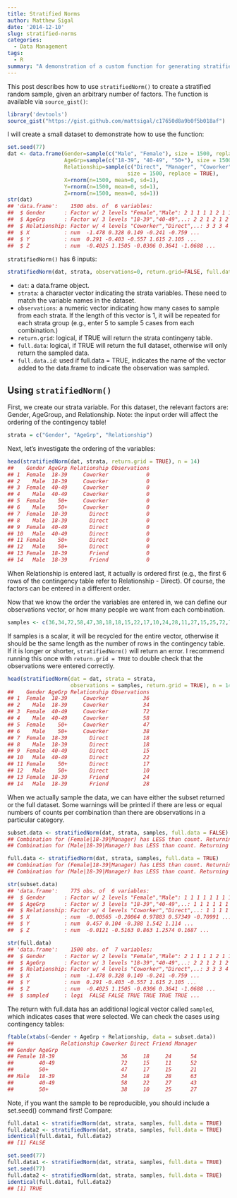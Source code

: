 ```yaml
---
title: Stratified Norms
author: Matthew Sigal
date: '2014-12-10'
slug: stratified-norms
categories:
  - Data Management
tags:
  - R
summary: "A demonstration of a custom function for generating stratified random samples from an arbitrary number of factors."
---
```



This post describes how to use `stratifiedNorm()` to create a stratified random sample, given an arbitrary number of factors. The function is available via `source_gist()`:

```r
library('devtools')
source_gist("https://gist.github.com/mattsigal/c17650d8a9b0f5b018af")
```

I will create a small dataset to demonstrate how to use the function:

```r
set.seed(77)
dat <- data.frame(Gender=sample(c("Male", "Female"), size = 1500, replace = TRUE),
                  AgeGrp=sample(c("18-39", "40-49", "50+"), size = 1500, replace = TRUE),
                  Relationship=sample(c("Direct", "Manager", "Coworker", "Friend"), 
                                      size = 1500, replace = TRUE),
                  X=rnorm(n=1500, mean=0, sd=1),
                  Y=rnorm(n=1500, mean=0, sd=1),
                  Z=rnorm(n=1500, mean=0, sd=1))
str(dat)
## 'data.frame':    1500 obs. of  6 variables:
##  $ Gender      : Factor w/ 2 levels "Female","Male": 2 1 1 1 1 2 1 1 1 2 ...
##  $ AgeGrp      : Factor w/ 3 levels "18-39","40-49",..: 2 2 1 2 1 2 1 3 2 1 ...
##  $ Relationship: Factor w/ 4 levels "Coworker","Direct",..: 3 3 3 4 2 2 1 4 4 2 ...
##  $ X           : num  -1.478 0.328 0.149 -0.241 -0.759 ...
##  $ Y           : num  0.291 -0.403 -0.557 1.615 2.105 ...
##  $ Z           : num  -0.4025 1.1505 -0.0306 0.3641 -1.0688 ...
```

`stratifiedNorm()` has 6 inputs:

```r
stratifiedNorm(dat, strata, observations=0, return.grid=FALSE, full.data=FALSE, full.data.id="sampled")
```

* `dat`: a data.frame object.
* `strata`: a character vector indicating the strata variables. These need to match the variable names in the dataset.
* `observations`: a numeric vector indicating how many cases to sample from each strata. If the length of this vector is 1, it will be repeated for each strata group (e.g., enter 5 to sample 5 cases from each combination.)
* `return.grid`: logical, if TRUE will return the strata contingeny table.
* `full.data`: logical, if TRUE will return the full dataset, otherwise will only return the sampled data.
* `full.data.id`: used if full.data = TRUE, indicates the name of the vector added to the data.frame to indicate the observation was sampled.

## Using `stratifiedNorm()`

First, we create our strata variable. For this dataset, the relevant factors are: Gender, AgeGroup, and  Relationship. Note: the input order will affect the ordering of the contingency table!

```r
strata = c("Gender", "AgeGrp", "Relationship")
```

Next, let’s investigate the ordering of the variables:

```r
head(stratifiedNorm(dat, strata, return.grid = TRUE), n = 14)
##    Gender AgeGrp Relationship Observations
## 1  Female  18-39     Coworker            0
## 2    Male  18-39     Coworker            0
## 3  Female  40-49     Coworker            0
## 4    Male  40-49     Coworker            0
## 5  Female    50+     Coworker            0
## 6    Male    50+     Coworker            0
## 7  Female  18-39       Direct            0
## 8    Male  18-39       Direct            0
## 9  Female  40-49       Direct            0
## 10   Male  40-49       Direct            0
## 11 Female    50+       Direct            0
## 12   Male    50+       Direct            0
## 13 Female  18-39       Friend            0
## 14   Male  18-39       Friend            0
```

When Relationship is entered last, it actually is ordered first (e.g., the first 6 rows of the contingency table refer to Relationship - Direct). Of course, the factors can be entered in a different order.

Now that we know the order the variables are entered in, we can define our observations vector, or how many people we want from each combination.

```r
samples <- c(36,34,72,58,47,38,18,18,15,22,17,10,24,28,11,27,15,25,72,70,52,43,21,27)
```

If samples is a scalar, it will be recycled for the entire vector, otherwise it should be the same length as the number of rows in the contingency table. If it is longer or shorter, `stratifiedNorm()` will return an error. I recommend running this once with `return.grid = TRUE` to double check that the observations were entered correctly.

```r
head(stratifiedNorm(dat = dat, strata = strata,
                    observations = samples, return.grid = TRUE), n = 14)
##    Gender AgeGrp Relationship Observations
## 1  Female  18-39     Coworker           36
## 2    Male  18-39     Coworker           34
## 3  Female  40-49     Coworker           72
## 4    Male  40-49     Coworker           58
## 5  Female    50+     Coworker           47
## 6    Male    50+     Coworker           38
## 7  Female  18-39       Direct           18
## 8    Male  18-39       Direct           18
## 9  Female  40-49       Direct           15
## 10   Male  40-49       Direct           22
## 11 Female    50+       Direct           17
## 12   Male    50+       Direct           10
## 13 Female  18-39       Friend           24
## 14   Male  18-39       Friend           28
```

When we actually sample the data, we can have either the subset returned or the full dataset. Some warnings will be printed if there are less or equal numbers of counts per combination than there are observations in a particular category.

```r
subset.data <- stratifiedNorm(dat, strata, samples, full.data = FALSE)
## Combination for (Female|18-39|Manager) has LESS than count. Returning all observations.
## Combination for (Male|18-39|Manager) has LESS than count. Returning all observations.

full.data <- stratifiedNorm(dat, strata, samples, full.data = TRUE)
## Combination for (Female|18-39|Manager) has LESS than count. Returning all observations.
## Combination for (Male|18-39|Manager) has LESS than count. Returning all observations.

str(subset.data)
## 'data.frame':    775 obs. of  6 variables:
##  $ Gender      : Factor w/ 2 levels "Female","Male": 1 1 1 1 1 1 1 1 1 1 ...
##  $ AgeGrp      : Factor w/ 3 levels "18-39","40-49",..: 1 1 1 1 1 1 1 1 1 1 ...
##  $ Relationship: Factor w/ 4 levels "Coworker","Direct",..: 1 1 1 1 1 1 1 1 1 1 ...
##  $ X           : num  -0.00565 -0.20064 0.97883 0.57349 -0.70991 ...
##  $ Y           : num  0.457 0.104 -0.388 1.542 1.114 ...
##  $ Z           : num  -0.0121 -0.5163 0.863 1.2574 0.1687 ...

str(full.data)
## 'data.frame':    1500 obs. of  7 variables:
##  $ Gender      : Factor w/ 2 levels "Female","Male": 2 1 1 1 1 2 1 1 1 2 ...
##  $ AgeGrp      : Factor w/ 3 levels "18-39","40-49",..: 2 2 1 2 1 2 1 3 2 1 ...
##  $ Relationship: Factor w/ 4 levels "Coworker","Direct",..: 3 3 3 4 2 2 1 4 4 2 ...
##  $ X           : num  -1.478 0.328 0.149 -0.241 -0.759 ...
##  $ Y           : num  0.291 -0.403 -0.557 1.615 2.105 ...
##  $ Z           : num  -0.4025 1.1505 -0.0306 0.3641 -1.0688 ...
##  $ sampled     : logi  FALSE FALSE TRUE TRUE TRUE TRUE ...
```

The return with full.data has an additional logical vector called `sampled`, which indicates cases that were selected. We can check the cases using contingency tables:

```r
ftable(xtabs(~Gender + AgeGrp + Relationship, data = subset.data))
##               Relationship Coworker Direct Friend Manager
## Gender AgeGrp                                            
## Female 18-39                     36     18     24      54
##        40-49                     72     15     11      52
##        50+                       47     17     15      21
## Male   18-39                     34     18     28      63
##        40-49                     58     22     27      43
##        50+                       38     10     25      27
```

Note, if you want the sample to be reproducible, you should include a set.seed() command first! Compare:

```r
full.data1 <- stratifiedNorm(dat, strata, samples, full.data = TRUE)
full.data2 <- stratifiedNorm(dat, strata, samples, full.data = TRUE)
identical(full.data1, full.data2)
## [1] FALSE

set.seed(77)
full.data1 <- stratifiedNorm(dat, strata, samples, full.data = TRUE)
set.seed(77)
full.data2 <- stratifiedNorm(dat, strata, samples, full.data = TRUE)
identical(full.data1, full.data2)
## [1] TRUE
```
